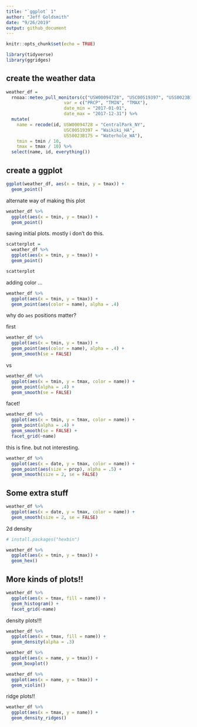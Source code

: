 ```yaml
---
title: "`ggplot` 1"
author: "Jeff Goldsmith"
date: "9/26/2019"
output: github_document
---
```


```r
knitr::opts_chunk$set(echo = TRUE)

library(tidyverse)
library(ggridges)
```

## create the weather data

```r
weather_df = 
  rnoaa::meteo_pull_monitors(c("USW00094728", "USC00519397", "USS0023B17S"),
                      var = c("PRCP", "TMIN", "TMAX"), 
                      date_min = "2017-01-01",
                      date_max = "2017-12-31") %>%
  mutate(
    name = recode(id, USW00094728 = "CentralPark_NY", 
                      USC00519397 = "Waikiki_HA",
                      USS0023B17S = "Waterhole_WA"),
    tmin = tmin / 10,
    tmax = tmax / 10) %>%
  select(name, id, everything())
```

## create a ggplot

```r
ggplot(weather_df, aes(x = tmin, y = tmax)) + 
  geom_point()
```

alternate way of making this plot

```r
weather_df %>% 
  ggplot(aes(x = tmin, y = tmax)) + 
  geom_point()
```

saving initial plots. mostly i don't do this.

```r
scatterplot = 
  weather_df %>% 
  ggplot(aes(x = tmin, y = tmax)) + 
  geom_point()

scatterplot
```

adding color ...

```r
weather_df %>% 
  ggplot(aes(x = tmin, y = tmax)) + 
  geom_point(aes(color = name), alpha = .4)
```


why do `aes` positions matter?

first 
```r
weather_df %>% 
  ggplot(aes(x = tmin, y = tmax)) + 
  geom_point(aes(color = name), alpha = .4) + 
  geom_smooth(se = FALSE)
```

vs

```r
weather_df %>% 
  ggplot(aes(x = tmin, y = tmax, color = name)) + 
  geom_point(alpha = .4) + 
  geom_smooth(se = FALSE)
```

facet!

```r
weather_df %>% 
  ggplot(aes(x = tmin, y = tmax, color = name)) + 
  geom_point(alpha = .4) + 
  geom_smooth(se = FALSE) +
  facet_grid(~name)
```

this is fine. but not interesting.

```r
weather_df %>% 
  ggplot(aes(x = date, y = tmax, color = name)) +
  geom_point(aes(size = prcp), alpha = .5) + 
  geom_smooth(size = 2, se = FALSE)
```


## Some extra stuff

```r
weather_df %>% 
  ggplot(aes(x = date, y = tmax, color = name)) +
  geom_smooth(size = 2, se = FALSE)
```

2d density

```r
# install.packages("hexbin")

weather_df %>% 
  ggplot(aes(x = tmin, y = tmax)) +
  geom_hex() 
```


## More kinds of plots!!

```r
weather_df %>% 
  ggplot(aes(x = tmax, fill = name)) +
  geom_histogram() + 
  facet_grid(~name)
```

density plots!!!

```r
weather_df %>% 
  ggplot(aes(x = tmax, fill = name)) +
  geom_density(alpha = .3)
```


```r
weather_df %>% 
  ggplot(aes(x = name, y = tmax)) + 
  geom_boxplot()
```


```r
weather_df %>% 
  ggplot(aes(x = name, y = tmax)) + 
  geom_violin()
```

ridge plots!!

```r
weather_df %>% 
  ggplot(aes(x = tmax, y = name)) + 
  geom_density_ridges()
```


